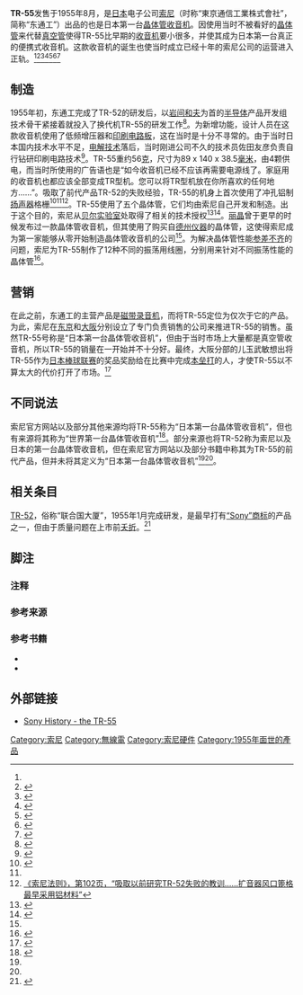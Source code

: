 {{Infobox Information appliance
|name     = TR-55
|image    =
|manufacturer = [[Sony|東京通信工業株式會社]]
|type     = [[晶体管收音机|晶体管收音机]]<ref name="tr">{{cite web|author=Andy Yang|title=小姜杂谈：哇 @@，Sony 历史资料馆！（上）|url=http://cn.engadget.com/2009/11/11/sony-archives-1/|accessdate=2014-06-15|language=zh-cn|date=2009-11-11|archiveurl=https://archive.today/20140615112122/http://cn.engadget.com/2009/11/11/sony-archives-1/|archivedate=2014-06-15|quote=TR-55 (1955) 是日本的第一台晶体管收音机。就是因为这台收音机，才开始了 Sony 多年和随身音乐的不解之缘|dead-url=no}}</ref>

| releasedate  =1955年8月<ref name="money"/>
|display  = 无
|connectivity =
|os       =
|power    = AA电池x4<ref name="Design"/>
|storage  = 
|dimensions =89 x 140 x 38.5[[毫米|毫米]]<ref name="Design"/>
|weight   = 56[[克|克]]<ref name="Design"/>
|predecessor = [[TR-52|TR-52]]<ref name="tr52"/>
|successor   = [[TR-6|TR-6]]
|related  = [[Walkman|Walkman]]}}

'''TR-55'''发售于1955年8月，是[[日本|日本]]电子公司[[索尼|索尼]]（时称“東京通信工業株式會社”，简称“东通工”）出品的也是日本第一台[[晶体管收音机|晶体管收音机]]。因使用当时不被看好的[[晶体管|晶体管]]来代替[[真空管|真空管]]使得TR-55比早期的[[收音机|收音机]]要小很多，并使其成为日本第一台真正的便携式收音机。这款收音机的诞生也使当时成立已经十年的索尼公司的运营进入正轨。<ref name="tr"/><ref name="money">{{cite web|title=财经公司百科：日本索尼公司|url=http://money.163.com/13/1127/17/9EN21D0M00254V4J.html|publisher=网易财经|accessdate=2014-06-15|language=zh-cn|date=2013-11-27|quote=1955年8月，发布世界第一台半导体收音机–TR55|archive-date=2016-03-05|archive-url=https://web.archive.org/web/20160305012948/http://money.163.com/13/1127/17/9EN21D0M00254V4J.html|dead-url=no}}</ref><ref name=pcpop>{{cite web|author=李佳辉|title=从来没有一帆风顺 索尼公司成长史回顾|url=http://www.pcpop.com/doc/0/999/999564.shtml|publisher=pcpop|accessdate=2014-06-15|date=2014-04-11|quote=1955年发展当时不被看好的晶体管技术开发出世界第一台半导体收音机TR-55后才渐渐将公司带入正常的运营轨道。|archive-date=2014-07-02|archive-url=https://web.archive.org/web/20140702074213/http://www.pcpop.com/doc/0/999/999564.shtml|dead-url=no}}</ref><ref>{{cite web|author=DominicTang|title=电子行业研究之：索尼——没落贵族的复兴之路|url=http://xueqiu.com/1828611024/21967447|publisher=雪球|accessdate=2014-06-15|language=zh-cn|date=2012-07-05|quote=1955年他们成为日本第一家将无线电收音机TR-55推向市场的公司|archive-date=2012-07-08|archive-url=https://web.archive.org/web/20120708084251/http://xueqiu.com/1828611024/21967447|dead-url=no}}</ref><ref>{{cite web|author=李佳辉|title=从来没有一帆风顺，索尼公司成长史回顾|url=http://www.ithome.com/html/it/80920.htm|publisher=IT之家|accessdate=2014-06-15|language=zh-cn|date=2014-04-13|quote=直到10年后的1955年发展当时不被看好的晶体管技术开发出世界第一台半导体收音机TR-55后才渐渐将公司带入正常的运营轨道|archive-url=https://web.archive.org/web/20160306105922/http://www.ithome.com/html/it/80920.htm|archive-date=2016-03-06|dead-url=yes}}</ref><ref>{{cite web|title=SONY索尼公司简介|url=http://www.cts-com.com/C_service_article.aspx?a_id=1428&s_id=60|accessdate=2014-06-15|language=zh-cn|quote=Sony品牌第一次出现在1955年上市的TR55电晶体收音机上|archive-date=2016-05-29|archive-url=https://web.archive.org/web/20160529040549/http://www.cts-com.com/C_service_article.aspx?a_id=1428&s_id=60|dead-url=no}}</ref><ref>{{cite web|title=索尼详细资料|url=http://finance.ifeng.com/company/data/detail/1426.shtml|publisher=凤凰网|accessdate=2014-06-15|language=zh-cn|quote=1956年发展当时不被看好的晶体管技术|archive-date=2013-10-13|archive-url=https://web.archive.org/web/20131013012642/http://finance.ifeng.com/company/data/detail/1426.shtml|dead-url=no}}</ref>

==制造==
1955年初，东通工完成了TR-52的研发后，以[[岩间和夫|岩间和夫]]{{refnest|group="注释"|[[盛田昭夫|盛田昭夫]]儿时的伙伴和妹夫，在盛田昭夫之后成为索尼社长，时任技术负责人。<ref>{{cite book|author=李毅|title=日本一代人的神话—索尼|year=1997|publisher=兰州大学出版社|isbn=9787311011208|pages=34|language=zh-cn|quote=岩间和盛田虽不是同学，但是儿时的伙伴……岩间和盛田的妹妹结为夫妻}}</ref>}}为首的[[半导体|半导体]]产品开发组技术骨干紧接着就投入了换代机TR-55的研发工作<ref name="神话">{{cite book|author=李毅|title=日本一代人的神话—索尼|year=1997|publisher=兰州大学出版社|isbn=9787311011208|pages=24|language=zh-cn|quote=最初的晶体管收音机“TR—52型”在1955年开发成功，投入市场……以岩间为首的技术骨干紧接着开始研制“TR—52型”的换代产品……}}</ref>。为新增功能，设计人员在这款收音机使用了低频增压器和[[印刷电路板|印刷电路板]]，这在当时是十分不寻常的。由于当时日本国内技术水平不足，[[电解|电解技术]]落后，当时刚进公司不久的技术员佐田友彦负责自行钻研印刷电路技术<ref>{{cite web|title=赚钱奇才|url=http://www.lantianyu.net/pdf17/ts064005_4.htm|publisher=蓝田玉|accessdate=2014-06-16|language=zh-cn|quote=进东京通讯工业公司不久 的佐田友彦大胆地向印刷电路发起了挑战}}{{dead link|date=2018年2月 |bot=InternetArchiveBot |fix-attempted=yes }}</ref>。TR-55重约56[[克|克]]，尺寸为89 x 140 x 38.5[[毫米|毫米]]，由4颗{{le|電池型號列表|List of battery sizes|AA电池}}供电，而当时所使用的广告语也是“如今收音机已经不应该再需要电源线了。家庭用的收音机也都应该全部变成TR型机。您可以将TR型机放在你所喜欢的任何地方……”。吸取了前代产品TR-52的失败经验，TR-55的机身上首次使用了冲孔铝制[[扬声器|扬声器]]格栅<ref name="Design">{{cite web|title=Sony Design - History - 1950s|url=http://www.sony.net/Fun/design/history/product/1950/tr-55.html|publisher=Sony Global|accessdate=2014-06-15|language=en|quote=At 560 g……powered by four AA batteries……use of punched aluminum for the speaker grill also marked a first……size (89 x 140 x 38.5 mm)|archive-date=2014-07-14|archive-url=https://web.archive.org/web/20140714201646/http://www.sony.net/Fun/design/history/product/1950/tr-55.html|dead-url=no}}</ref><ref name="TR2"/><ref>[[#索尼法则|《索尼法则》，第102页，“吸取以前研究TR-52失败的教训……扩音器风口篦格最早采用铝材料”]]</ref>。TR-55使用了五个晶体管，它们均由索尼自己开发和制造。出于这个目的，索尼从[[贝尔实验室|贝尔实验室]]处取得了相关的技术授权<ref>{{Literatur | Author=Aaron Frisch | Title=The Story of Sony | Sammelwerk= Built for success| Verlag=Smart Apple Media | ISBN=1-58340-296-9 | Jahr=2003 | Seiten=10}}</ref><ref name="Drescher2005">{{Literatur | Author=Wolfgang Drescher | Title=[[Akio_Morita|Akio Morita]]| Sammelwerk=Die erfolgreichsten Unternehmer | Verlag=Campus Verlag | ISBN=3-593-37820-5 | Jahr=2005|Seiten=56}}</ref>。[[丽晶|丽晶]]曾于更早的时候发布过一款晶体管收音机，但其使用了购买自[[德州仪器|德州仪器]]的晶体管，这使得索尼成为第一家能够从零开始制造晶体管收音机的公司<ref name="Drescher2005" />。为解决晶体管性能[[Wikt:参差不齐|参差不齐]]的问题，索尼为TR-55制作了12种不同的振荡用线圈，分别用来针对不同振荡性能的晶体管<ref name=TR2>{{cite web|title=制作了12种振荡线圈的TR-55|url=http://www.sony.com.cn/about_sony/sony_global/2113_2150.htm|publisher=索尼新闻|accessdate=2014-06-15|language=zh-cn|quote=本机振荡用的线圈就制作了12种……“如今收音机已经不应该再需要电源线了。家庭用的收音机也都应该全部变成TR型机。您可以将TR型机放在你所喜欢的任何地方……”……真正称得上便携式的只有TR-55……|archive-date=2012-11-08|archive-url=https://web.archive.org/web/20121108170412/http://www.sony.com.cn/about_sony/sony_global/2113_2150.htm|dead-url=no}}</ref>。

==营销==
在此之前，东通工的主营产品是[[磁带录音机|磁带录音机]]，而将TR-55定位为仅次于它的产品。为此，索尼在[[东京|东京]]和[[大阪市|大阪]]分别设立了专门负责销售的公司来推进TR-55的销售。虽然TR-55号称是“日本第一台晶体管收音机”，但由于当时市场上大量都是真空管收音机，所以TR-55的销量在一开始并不十分好。最终，大阪分部的儿玉武敏{{refnest|group="注释"|盛田昭夫原来在海军做技术工作时的同事，后被邀请至东通工一同参与产品的研发和销售工作，时任分公司经理。<ref name=lantianyu>{{cite web|title=日本一代人的神话—索尼|url=http://www.lantianyu.net/pdf30/ts060010_1.htm|publisher=蓝田玉|accessdate=2014-06-16|language=zh-cn|quote=受到邀请的还有盛田在海军做技术工作时的同事儿玉武敏……当分管销售的分公司经理儿玉武敏……|deadurl=yes|archiveurl=https://web.archive.org/web/20140530114402/http://www.lantianyu.net/pdf30/ts060010_1.htm|archivedate=2014-05-30}}</ref>}}想出将TR-55作为[[日本棒球機構|日本棒球联赛]]的奖品奖励给在比赛中完成[[本垒打|本垒打]]的人，才使TR-55以不算太大的代价打开了市场。<ref name=TR>{{cite web|title=日本棒球联赛与TR-55|url=http://www.sony.com.cn/newscenter/1205.htm|publisher=索尼（Sony）中国网站|accessdate=2014-06-15|quote=对于东通工来说，TR-55是仅次于磁带录音机的主打产品……TR-55号称日本第一台晶体管收音机……以TR-55上市为契机，公司在东京和大阪设立了专门的销售公司……TR-55非常难卖……大阪分店的儿玉想出将TR-55作为日本棒球联赛的奖品……东通工的销售员不得不对顾客进行细致入微的解释：“晶体管是本世纪伟大的发明之一，应用了这项技术的收音机小得可以放在掌中，电池消耗也少……”……打出本垒打的人都可以获得……|archive-date=2016-03-04|archive-url=https://web.archive.org/web/20160304111012/http://www.sony.com.cn/newscenter/1205.htm|dead-url=no}}</ref>

==不同说法==
索尼官方网站以及部分其他来源均将TR-55称为“日本第一台晶体管收音机”，但也有来源将其称为“世界第一台晶体管收音机”<ref>{{cite web|title=WalkMan特丽珑只是一隅 访索尼资料馆（全文）|url=http://digi.163.com/12/1113/06/8G5VP7O00016656A_all.html|publisher=网易数码|accessdate=2014-06-17|language=zh-cn|date=2012-11-13|quote=开发出世界第一台晶体管收音机“TR-55”一举成功|archive-url=https://web.archive.org/web/20190218022434/http://digi.163.com/12/1113/06/8G5VP7O00016656A_all.html|archive-date=2019-02-18|dead-url=yes}}</ref>。部分来源也将TR-52称为索尼以及日本的第一台晶体管收音机，但在索尼官方网站以及部分书籍中称其为TR-55的前代产品，但并未将其定义为“日本第一台晶体管收音机”<ref name="神话"/><ref name="tr52"/>。

==相关条目==
[[TR-52|TR-52]]，俗称“联合国大厦”，1955年1月完成研发，是最早打有[[索尼#名稱由來|“Sony”商标]]的产品之一，但由于质量问题在上市前[[Wikt:夭折|夭折]]。{{refnest|group="注释"|部分来源也说曾成功上市。<ref name="神话"/>}}<ref name="tr52">{{cite web|title=“夭折”的“联合国大厦收音机|url=http://www.sony.com.cn/about_sony/sony_global/2113_2149.htm|accessdate=2014-06-16|language=zh-cn|quote=TR-52型机还有一个爱称叫做“联合国大厦”……最早采用“Sony” 商标进行销售的产品之一……在正式发售前 “夭折”了|archive-date=2012-11-08|archive-url=https://web.archive.org/web/20121108170046/http://www.sony.com.cn/about_sony/sony_global/2113_2149.htm|dead-url=no}}</ref>

==脚注==
===注释===
{{reflist|group="注释"|}}

===参考来源===
{{reflist|2}}

===参考书籍===
* {{cite book|author=（日）片山修|title=索尼法则|publisher=华夏出版社|location=北京|isbn=7508019482|others=桂雪琴|edition=第1版|ref=索尼法则|date=1999年9月}}
* {{cite book|author=（日）索尼株式会社传媒中心|title=索尼源流|publisher=华夏出版社|location=北京|isbn=7508019431|edition=第1版|ref=索尼源流|date=1999年9月}}

==外部链接==
*[http://www.sony.net/Fun/design/history/product/1950/tr-55.html Sony History - the TR-55]{{Wayback|url=http://www.sony.net/Fun/design/history/product/1950/tr-55.html |date=20140714201646 }}

{{Sony Group}}

<!--[[Category:Models_of_radios|Category:Models of radios]]
[[Category:1955_introductions|Category:1955 introductions]]-->
[[Category:索尼|Category:索尼]]
[[Category:無線電|Category:無線電]]
[[Category:索尼硬件|Category:索尼硬件]]
[[Category:1955年面世的產品|Category:1955年面世的產品]]